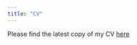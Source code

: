 ```yaml
---
title: "CV"
---
```


Please find the latest copy of my CV [here](https://www.dropbox.com/scl/fi/byy5szr4unq0yaxg60ocy/CV_JFawcettWeiner.pdf?rlkey=cdbtnlz07xoprpjwakme018hp&st=x1t1fx4d&dl=0)

